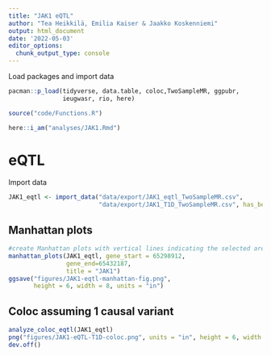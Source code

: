---
title: "JAK1 eQTL"
author: "Tea Heikkilä, Emilia Kaiser & Jaakko Koskenniemi"
output: html_document
date: '2022-05-03'
editor_options:
  chunk_output_type: console
---

  Load packages and import data
```{r}
pacman::p_load(tidyverse, data.table, coloc,TwoSampleMR, ggpubr, 
               ieugwasr, rio, here)

source("code/Functions.R")

here::i_am("analyses/JAK1.Rmd")

```

# eQTL

Import data 
```{r}
JAK1_eqtl <- import_data("data/export/JAK1_eqtl_TwoSampleMR.csv", 
                         "data/export/JAK1_T1D_TwoSampleMR.csv", has_beta = FALSE)
```



## Manhattan plots
```{r}
#create Manhattan plots with vertical lines indicating the selected area (see below 2.4)
manhattan_plots(JAK1_eqtl, gene_start = 65298912, 
                gene_end=65432187, 
                title = "JAK1")
ggsave("figures/JAK1-eqtl-manhattan-fig.png",
       height = 6, width = 8, units = "in")
```

## Coloc assuming 1 causal variant
```{r}
analyze_coloc_eqtl(JAK1_eqtl)
png("figures/JAK1-eQTL-T1D-coloc.png", units = "in", height = 6, width = 8, res = 300)
dev.off()
```

